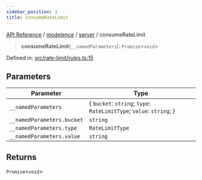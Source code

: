 ```yaml
---
sidebar_position: 1
title: consumeRateLimit
---
```


[API Reference](/api-reference/modelence/server/functions/../../../index) / [modelence](/api-reference/modelence/server/functions/../../index) / [server](/api-reference/modelence/server/functions/../index) / consumeRateLimit

> **consumeRateLimit**(`__namedParameters`): `Promise`\<`void`\>

Defined in: [src/rate-limit/rules.ts:15](https://github.com/modelence/modelence/blob/a20de473764c21cab94d8dc36517f3af6cf91c6c/packages/modelence/src/rate-limit/rules.ts#L15)

## Parameters

| Parameter | Type |
| ------ | ------ |
| `__namedParameters` | \{ `bucket`: `string`; `type`: `RateLimitType`; `value`: `string`; \} |
| `__namedParameters.bucket` | `string` |
| `__namedParameters.type` | `RateLimitType` |
| `__namedParameters.value` | `string` |

## Returns

`Promise`\<`void`\>
